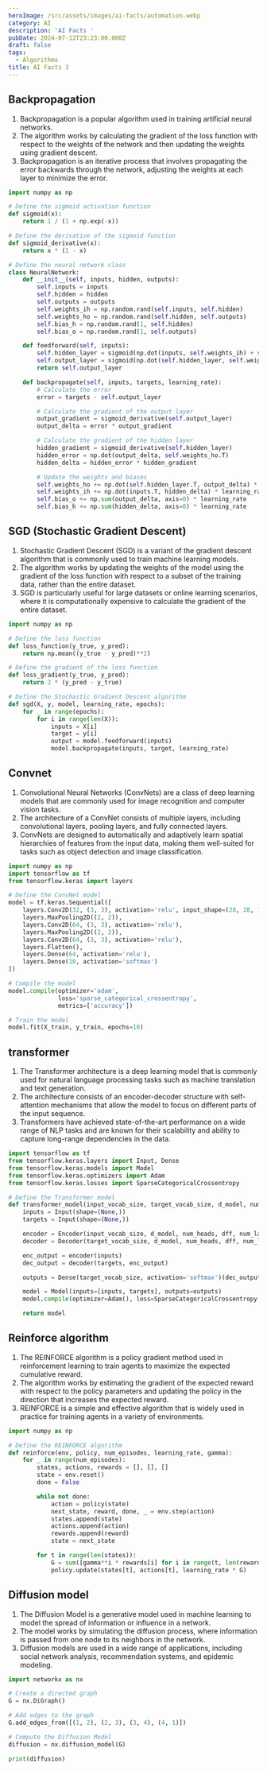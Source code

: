 ```yaml
---
heroImage: /src/assets/images/ai-facts/automation.webp
category: AI
description: 'AI Facts '
pubDate: 2024-07-12T23:23:00.000Z
draft: false
tags:
  - Algorithms
title: AI Facts 3
---
```


## Backpropagation

1. Backpropagation is a popular algorithm used in training artificial neural networks.
2. The algorithm works by calculating the gradient of the loss function with respect to the weights of the network and then updating the weights using gradient descent.
3. Backpropagation is an iterative process that involves propagating the error backwards through the network, adjusting the weights at each layer to minimize the error.

```python
import numpy as np

# Define the sigmoid activation function
def sigmoid(x):
    return 1 / (1 + np.exp(-x))

# Define the derivative of the sigmoid function
def sigmoid_derivative(x):
    return x * (1 - x)

# Define the neural network class
class NeuralNetwork:
    def __init__(self, inputs, hidden, outputs):
        self.inputs = inputs
        self.hidden = hidden
        self.outputs = outputs
        self.weights_ih = np.random.rand(self.inputs, self.hidden)
        self.weights_ho = np.random.rand(self.hidden, self.outputs)
        self.bias_h = np.random.rand(1, self.hidden)
        self.bias_o = np.random.rand(1, self.outputs)

    def feedforward(self, inputs):
        self.hidden_layer = sigmoid(np.dot(inputs, self.weights_ih) + self.bias_h)
        self.output_layer = sigmoid(np.dot(self.hidden_layer, self.weights_ho) + self.bias_o)
        return self.output_layer

    def backpropagate(self, inputs, targets, learning_rate):
        # Calculate the error
        error = targets - self.output_layer

        # Calculate the gradient of the output layer
        output_gradient = sigmoid_derivative(self.output_layer)
        output_delta = error * output_gradient

        # Calculate the gradient of the hidden layer
        hidden_gradient = sigmoid_derivative(self.hidden_layer)
        hidden_error = np.dot(output_delta, self.weights_ho.T)
        hidden_delta = hidden_error * hidden_gradient

        # Update the weights and biases
        self.weights_ho += np.dot(self.hidden_layer.T, output_delta) * learning_rate
        self.weights_ih += np.dot(inputs.T, hidden_delta) * learning_rate
        self.bias_o += np.sum(output_delta, axis=0) * learning_rate
        self.bias_h += np.sum(hidden_delta, axis=0) * learning_rate
```

## SGD (Stochastic Gradient Descent)

1. Stochastic Gradient Descent (SGD) is a variant of the gradient descent algorithm that is commonly used to train machine learning models.
2. The algorithm works by updating the weights of the model using the gradient of the loss function with respect to a subset of the training data, rather than the entire dataset.
3. SGD is particularly useful for large datasets or online learning scenarios, where it is computationally expensive to calculate the gradient of the entire dataset.

```python
import numpy as np

# Define the loss function
def loss_function(y_true, y_pred):
    return np.mean((y_true - y_pred)**2)

# Define the gradient of the loss function
def loss_gradient(y_true, y_pred):
    return 2 * (y_pred - y_true)

# Define the Stochastic Gradient Descent algorithm
def sgd(X, y, model, learning_rate, epochs):
    for _ in range(epochs):
        for i in range(len(X)):
            inputs = X[i]
            target = y[i]
            output = model.feedforward(inputs)
            model.backpropagate(inputs, target, learning_rate)
```

## Convnet

1. Convolutional Neural Networks (ConvNets) are a class of deep learning models that are commonly used for image recognition and computer vision tasks.
2. The architecture of a ConvNet consists of multiple layers, including convolutional layers, pooling layers, and fully connected layers.
3. ConvNets are designed to automatically and adaptively learn spatial hierarchies of features from the input data,
   making them well-suited for tasks such as object detection and image classification.

```python
import numpy as np
import tensorflow as tf
from tensorflow.keras import layers

# Define the ConvNet model
model = tf.keras.Sequential([
    layers.Conv2D(32, (3, 3), activation='relu', input_shape=(28, 28, 1)),
    layers.MaxPooling2D((2, 2)),
    layers.Conv2D(64, (3, 3), activation='relu'),
    layers.MaxPooling2D((2, 2)),
    layers.Conv2D(64, (3, 3), activation='relu'),
    layers.Flatten(),
    layers.Dense(64, activation='relu'),
    layers.Dense(10, activation='softmax')
])

# Compile the model
model.compile(optimizer='adam',
              loss='sparse_categorical_crossentropy',
              metrics=['accuracy'])

# Train the model
model.fit(X_train, y_train, epochs=10)
```

## transformer

1. The Transformer architecture is a deep learning model that is commonly used for natural language processing tasks such as machine translation and text generation.
2. The architecture consists of an encoder-decoder structure with self-attention mechanisms that allow the model to focus on different parts of the input sequence.
3. Transformers have achieved state-of-the-art performance on a wide range of NLP tasks and are known for their scalability and ability to capture long-range dependencies in the data.

```python
import tensorflow as tf
from tensorflow.keras.layers import Input, Dense
from tensorflow.keras.models import Model
from tensorflow.keras.optimizers import Adam
from tensorflow.keras.losses import SparseCategoricalCrossentropy

# Define the Transformer model
def transformer_model(input_vocab_size, target_vocab_size, d_model, num_heads, dff, num_layers, dropout_rate):
    inputs = Input(shape=(None,))
    targets = Input(shape=(None,))

    encoder = Encoder(input_vocab_size, d_model, num_heads, dff, num_layers, dropout_rate)
    decoder = Decoder(target_vocab_size, d_model, num_heads, dff, num_layers, dropout_rate)

    enc_output = encoder(inputs)
    dec_output = decoder(targets, enc_output)

    outputs = Dense(target_vocab_size, activation='softmax')(dec_output)

    model = Model(inputs=[inputs, targets], outputs=outputs)
    model.compile(optimizer=Adam(), loss=SparseCategoricalCrossentropy(), metrics=['accuracy'])

    return model
```

## Reinforce algorithm

1. The REINFORCE algorithm is a policy gradient method used in reinforcement learning to train agents to maximize the expected cumulative reward.
2. The algorithm works by estimating the gradient of the expected reward with respect to the policy parameters and updating the policy in the direction that increases the expected reward.
3. REINFORCE is a simple and effective algorithm that is widely used in practice for training agents in a variety of environments.

```python
import numpy as np

# Define the REINFORCE algorithm
def reinforce(env, policy, num_episodes, learning_rate, gamma):
    for _ in range(num_episodes):
        states, actions, rewards = [], [], []
        state = env.reset()
        done = False

        while not done:
            action = policy(state)
            next_state, reward, done, _ = env.step(action)
            states.append(state)
            actions.append(action)
            rewards.append(reward)
            state = next_state

        for t in range(len(states)):
            G = sum([gamma**i * rewards[i] for i in range(t, len(rewards))])
            policy.update(states[t], actions[t], learning_rate * G)
```

## Diffusion model

1. The Diffusion Model is a generative model used in machine learning to model the spread of information or influence in a network.
2. The model works by simulating the diffusion process, where information is passed from one node to its neighbors in the network.
3. Diffusion models are used in a wide range of applications, including social network analysis, recommendation systems, and epidemic modeling.

```python
import networkx as nx

# Create a directed graph
G = nx.DiGraph()

# Add edges to the graph
G.add_edges_from([(1, 2), (2, 3), (3, 4), (4, 1)])

# Compute the Diffusion Model
diffusion = nx.diffusion_model(G)

print(diffusion)
```
